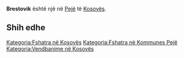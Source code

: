 {{Fshat në 
 | Emri                = Brestovik
 | EmriAlt                = 
 | NAME_SHORT_FORM=      
 | NAME_GENERIC=      
 | NAME_SORT_NAME_RO=      BRESTOVIK
 | FULL_NAME_RO = Brestovik
 | FULL_NAME_ND_RO=Brestovik
 | SORT_NAME_RG=BRESTOVIK
 | FULL_NAME_RG=Brestovik
 | FULL_NAME_ND_RG=Brestovik
 | SRP_NAME_SHORT_FORM=      
 | SRP_NAME_GENERIC=      
 | SRP_NAME_SORT_NAME_RO=      
 | SRP_FULL_NAME_RO = 
 | SRP_FULL_NAME_ND_RO=
 | SRP_SORT_NAME_RG=
 | SRP_FULL_NAME_RG=
 | SRP_FULL_NAME_ND_RG=
 | Emri (Rasa dhanore) = 
 | Figura              = 
 | Shteti              = Kosovo
 | Komuna              = Pejë
 | Kodi postar         = 
 | Sipërfaqja          = 

 | Popullsia           = 

 | Regj. i popullsisë  = 
 | Dend. e popullsisë  = 
 | Faqja zyrtare       = 
 <!--- Koordinatat ----> 
 | Gjerësia            = 42.701111
 | Gjatësia            = 20.303611
 | Lartësia            = 
}}
'''Brestovik''' është një [[]] në [[Pejë]] të [[Kosovës]].

<!-- == Gjeografia == -->
<!-- == Historia == -->
<!-- == Demografia == -->
== Shih edhe ==
{{Komuna Pejë}}
{{Kosovo-Administrata-Cung}}

[[Kategoria:Fshatra në Kosovës]]
[[Kategoria:Fshatra në Kommunes Pejë]]
[[Kategoria:Vendbanime në Kosovës]]